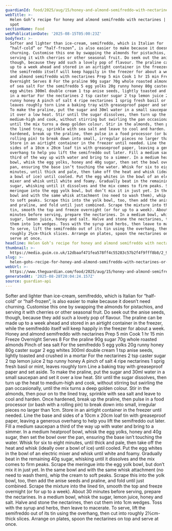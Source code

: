 ```yaml
---
guardianId: food/2025/aug/15/honey-and-almond-semifreddo-with-nectarines-recipe-helen-goh
webTitle: >-
  Helen Goh’s recipe for honey and almond semifreddo with nectarines | The sweet
  spot
sectionName: Food
webPublicationDate: '2025-08-15T05:00:23Z'
bodyText: >-
  Softer and lighter than ice-cream, semifreddo, which is Italian for
  “half-cold” or “half-frozen”, is also easier to make because it doesn’t need
  churning. Customise this one by swapping the almonds for pistachios, and
  serving it with cherries or other seasonal fruit. Do seek out the anise seeds,
  though, because they add such a lovely pop of flavour. The praline can be made
  up to a week ahead and stored in an airtight container in the freezer, while
  the semifreddo itself will keep happily in the freezer for about a week. Honey
  and almond semifreddo with nectarines Prep 5 min Cook 1 hr 15 min Freeze
  Overnight Serves 8 For the praline 90g sugar 70g whole roasted almonds Pinch
  of sea salt For the semifreddo 5 egg yolks 20g runny honey 80g caster sugar 2
  egg whites 300ml double cream 1 tsp anise seeds, lightly toasted and crushed
  in a mortar For the nectarines 2 tsp caster sugar 2 tsp lemon juice 2 tsp
  runny honey A pinch of salt 4 ripe nectarines 1 sprig fresh basil or mint,
  leaves roughly torn Line a baking tray with greaseproof paper and set aside.
  To make the praline, put the sugar and 30ml water in a small saucepan and set
  it over a low heat. Stir until the sugar dissolves, then turn up the heat to
  medium-high and cook, without stirring but swirling the pan occasionally,
  until the mix turns a deep golden colour. Stir in the almonds, then pour on to
  the lined tray, sprinkle with sea salt and leave to cool and harden. Once
  hardened, break up the praline, then pulse in a food processor (or bash with a
  rolling pin) to break down into small, irregular pieces no larger than 1cm.
  Store in an airtight container in the freezer until needed. Line the base and
  sides of a 10cm x 20cm loaf tin with greaseproof paper, leaving a generous
  overhang to help you lift the semifreddo out later. Fill a medium saucepan a
  third of the way up with water and bring to a simmer. In a medium heatproof
  bowl, whisk the egg yolks, honey and 40g sugar, then set the bowl over the
  pan, ensuring the base isn’t touching the water. Whisk for six to eight
  minutes, until thick and pale, then take off the heat and whisk (ideally over
  a bowl of ice) until cooled. Put the egg whites in the bowl of an electric
  mixer and whisk until white and foamy. Gradually beat in the remaining 40g
  sugar, whisking until it dissolves and the mix comes to firm peaks. Scrape the
  meringue into the egg yolk bowl, but don’t mix it in just yet. In the same
  bowl and with the same whisk attachment (no need to wash them), whip the cream
  to soft peaks. Scrape this into the yolk bowl, too, then add the anise seeds
  and praline, and fold until just combined. Scrape the mixture into the lined
  tin, smooth the top and freeze overnight (or for up to a week). About 30
  minutes before serving, prepare the nectarines. In a medium bowl, whisk the
  sugar, lemon juice, honey and salt. Halve and stone the nectarines, then cut
  them into 1cm wedges. Toss with the syrup and herbs, then leave to macerate.
  To serve, lift the semifreddo out of its tin using the overhang, then cut into
  roughly 2½cm-thick slices. Arrange on plates, spoon the nectarines on top and
  serve at once.
headline: Helen Goh’s recipe for honey and almond semifreddo with nectarines
thumbnail: >-
  https://media.guim.co.uk/12dbaaf471fea578ff4c55283c57b2f4f9fff8b8/2_929_2580_2062/500.jpg
slug: >-
  helen-gohs-recipe-for-honey-and-almond-semifreddo-with-nectarines-or-the-sweet-spot
webUrl: >-
  https://www.theguardian.com/food/2025/aug/15/honey-and-almond-semifreddo-with-nectarines-recipe-helen-goh
generatedAt: '2025-08-28T20:04:24.157Z'
source: guardian-api
---
```

Softer and lighter than ice-cream, semifreddo, which is Italian for “half-cold” or “half-frozen”, is also easier to make because it doesn’t need churning. Customise this one by swapping the almonds for pistachios, and serving it with cherries or other seasonal fruit. Do seek out the anise seeds, though, because they add such a lovely pop of flavour. The praline can be made up to a week ahead and stored in an airtight container in the freezer, while the semifreddo itself will keep happily in the freezer for about a week. Honey and almond semifreddo with nectarines Prep 5 min Cook 1 hr 15 min Freeze Overnight Serves 8 For the praline 90g sugar 70g whole roasted almonds Pinch of sea salt For the semifreddo 5 egg yolks 20g runny honey 80g caster sugar 2 egg whites 300ml double cream 1 tsp anise seeds, lightly toasted and crushed in a mortar For the nectarines 2 tsp caster sugar 2 tsp lemon juice 2 tsp runny honey A pinch of salt 4 ripe nectarines 1 sprig fresh basil or mint, leaves roughly torn Line a baking tray with greaseproof paper and set aside. To make the praline, put the sugar and 30ml water in a small saucepan and set it over a low heat. Stir until the sugar dissolves, then turn up the heat to medium-high and cook, without stirring but swirling the pan occasionally, until the mix turns a deep golden colour. Stir in the almonds, then pour on to the lined tray, sprinkle with sea salt and leave to cool and harden. Once hardened, break up the praline, then pulse in a food processor (or bash with a rolling pin) to break down into small, irregular pieces no larger than 1cm. Store in an airtight container in the freezer until needed. Line the base and sides of a 10cm x 20cm loaf tin with greaseproof paper, leaving a generous overhang to help you lift the semifreddo out later. Fill a medium saucepan a third of the way up with water and bring to a simmer. In a medium heatproof bowl, whisk the egg yolks, honey and 40g sugar, then set the bowl over the pan, ensuring the base isn’t touching the water. Whisk for six to eight minutes, until thick and pale, then take off the heat and whisk (ideally over a bowl of ice) until cooled. Put the egg whites in the bowl of an electric mixer and whisk until white and foamy. Gradually beat in the remaining 40g sugar, whisking until it dissolves and the mix comes to firm peaks. Scrape the meringue into the egg yolk bowl, but don’t mix it in just yet. In the same bowl and with the same whisk attachment (no need to wash them), whip the cream to soft peaks. Scrape this into the yolk bowl, too, then add the anise seeds and praline, and fold until just combined. Scrape the mixture into the lined tin, smooth the top and freeze overnight (or for up to a week). About 30 minutes before serving, prepare the nectarines. In a medium bowl, whisk the sugar, lemon juice, honey and salt. Halve and stone the nectarines, then cut them into 1cm wedges. Toss with the syrup and herbs, then leave to macerate. To serve, lift the semifreddo out of its tin using the overhang, then cut into roughly 2½cm-thick slices. Arrange on plates, spoon the nectarines on top and serve at once.
